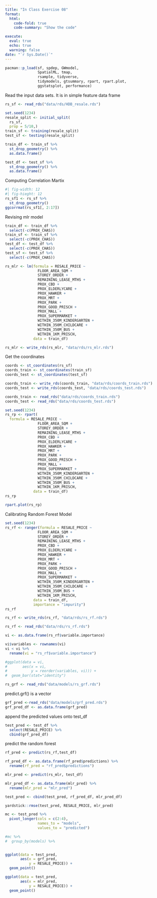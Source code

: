 ```yaml
---
title: "In Class Exercise 08"
format:
  html:
    code-fold: true
    code-summary: "Show the code"

execute: 
  eval: true
  echo: true
  warning: false
date: "`r Sys.Date()`"
---
```


```r
pacman::p_load(sf, spdep, GWmodel, 
               SpatialML, tmap, 
               rsample, tidyverse, 
               tidymodels, gtsummary, rpart, rpart.plot, 
               ggstatsplot, performance)
```

Read the input data sets. It is in simple feature data frame

```r
rs_sf <- read_rds("data/rds/HDB_resale.rds")
```

```r
set.seed(1234)
resale_split <- initial_split(
  rs_sf, 
  prop = 5/10,)
train_sf <- training(resale_split)
test_sf <- testing(resale_split)
```

```r
train_df <- train_sf %>% 
  st_drop_geometry() %>%
  as.data.frame()

test_df <- test_sf %>%
  st_drop_geometry() %>%
  as.data.frame()
```

Computing Correlation Martix

```r
#| fig-width: 12
#| fig-hieght: 12
rs_sf1 <- rs_sf %>% 
  st_drop_geometry()
ggcorrmat(rs_sf1[, 2:17])
```

Revising mlr model

```r
train_df <- train_df %>%
  select(-c(PROX_CHAS))
train_sf <- train_sf %>%
  select(-c(PROX_CHAS))
test_df <- test_df %>%
  select(-c(PROX_CHAS))
test_sf <- test_sf %>%
  select(-c(PROX_CHAS))
```

```r
rs_mlr <- lm(formula = RESALE_PRICE ~ 
               FLOOR_AREA_SQM + 
               STOREY_ORDER +
               REMAINING_LEASE_MTHS +
               PROX_CBD +
               PROX_ELDERLYCARE +
               PROX_HAWKER +
               PROX_MRT +
               PROX_PARK +
               PROX_GOOD_PRISCH +
               PROX_MALL +
               PROX_SUPERMARKET +
               WITHIN_350M_KINDERGARTEN +
               WITHIN_350M_CHILDCARE +
               WITHIN_350M_BUS +
               WITHIN_1KM_PRISCH,
             data = train_df)
```

```r
rs_mlr <- write_rds(rs_mlr, "data/rds/rs_mlr.rds")
```

Get the coordinates

```r
coords <- st_coordinates(rs_sf)
coords_train <- st_coordinates(train_sf)
coords_test <- st_coordinates(test_sf)
```

```r
coords_train <- write_rds(coords_train, "data/rds/coords_train.rds")
coords_test <- write_rds(coords_test, "data/rds/coords_test.rds")
```

```r
coords_train <- read_rds("data/rds/coords_train.rds")
coords_test <- read_rds("data/rds/coords_test.rds")
```

```r
set.seed(1234)
rs_rp <- rpart(
  formula = RESALE_PRICE ~ 
               FLOOR_AREA_SQM + 
               STOREY_ORDER +
               REMAINING_LEASE_MTHS +
               PROX_CBD +
               PROX_ELDERLYCARE +
               PROX_HAWKER +
               PROX_MRT +
               PROX_PARK +
               PROX_GOOD_PRISCH +
               PROX_MALL +
               PROX_SUPERMARKET +
               WITHIN_350M_KINDERGARTEN +
               WITHIN_350M_CHILDCARE +
               WITHIN_350M_BUS +
               WITHIN_1KM_PRISCH,
             data = train_df)
rs_rp
```

```r
rpart.plot(rs_rp)
```

Calibrating Random Forest Model

```r
set.seed(1234)
rs_rf <- ranger(formula = RESALE_PRICE ~ 
               FLOOR_AREA_SQM + 
               STOREY_ORDER +
               REMAINING_LEASE_MTHS +
               PROX_CBD +
               PROX_ELDERLYCARE +
               PROX_HAWKER +
               PROX_MRT +
               PROX_PARK +
               PROX_GOOD_PRISCH +
               PROX_MALL +
               PROX_SUPERMARKET +
               WITHIN_350M_KINDERGARTEN +
               WITHIN_350M_CHILDCARE +
               WITHIN_350M_BUS +
               WITHIN_1KM_PRISCH,
             data = train_df,
             importance = "impurity")
rs_rf
```

```r
rs_rf <- write_rds(rs_rf, "data/rds/rs_rf.rds")
```

```r
rs_rf <- read_rds("data/rds/rs_rf.rds")
```

```r
vi <- as.data.frame(rs_rf$variable.importance)
```

```r
vi$variables <- rownames(vi)
vi < vi %>%
  rename(vi = "rs_rf$variable.importance")
```

```r
#ggplot(data = vi, 
#       aes(x = vi,
#           y = reorder(variables, vi))) +
#  geom_bar(stat="identity")
```

```r
rs_grf <- read_rds("data/models/rs_grf.rds")
```

predict.grf() is a vector

```r
grf_pred <-read_rds("data/models/grf_pred.rds")
grf_pred_df <- as.data.frame(grf_pred)
```

append the predicted values onto test_df

```r
test_pred <- test_df %>%
  select(RESALE_PRICE) %>%
  cbind(grf_pred_df)
```

predict the random forest

```r
rf_pred <- predict(rs_rf,test_df)
```

```r
rf_pred_df <- as.data.frame(rf_pred$predictions) %>% 
  rename(rf_pred = "rf_pred$predictions")
```

```r
mlr_pred <- predict(rs_mlr, test_df)
```

```r
mlr_pred_df <- as.data.frame(mlr_pred) %>% 
  rename(mlr_pred = "mlr_pred")
```

```r
test_pred <- cbind(test_pred, rf_pred_df, mlr_pred_df)
```

```r
yardstick::rmse(test_pred, RESALE_PRICE, mlr_pred)
```

```r
mc <- test_pred %>%
  pivot_longer(cols = c(2:4),
               names_to = "models",
               values_to = "predicted")
```

```r
#mc %>%
#  group_by(models) %>%
  
```

```r
ggplot(data = test_pred,
       aes(x = grf_pred,
           y = RESALE_PRICE)) +
  geom_point()

```

```r
ggplot(data = test_pred,
       aes(x = mlr_pred,
           y = RESALE_PRICE)) +
  geom_point()

```
